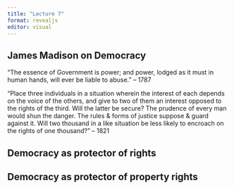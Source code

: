 ```yaml
---
title: "Lecture 7"
format: revealjs
editor: visual
---
```


## James Madison on Democracy

“The essence of Government is power; and power, lodged as it must in human hands, will ever be liable to abuse.” – 1787

“Place three individuals in a situation wherein the interest of each depends on the voice of the others, and give to two of them an interest opposed to the rights of the third. Will the latter be secure? The prudence of every man would shun the danger. The rules & forms of justice suppose & guard against it. Will two thousand in a like situation be less likely to encroach on the rights of one thousand?” – 1821

## Democracy as protector of rights

## Democracy as protector of property rights